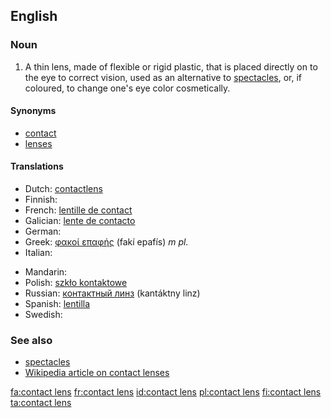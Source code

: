 ==English==

===Noun===
{{en-noun|sg=[[contact]] [[lens]]|contact lenses}}

# A thin lens, made of flexible or rigid plastic, that is placed directly on to the eye to correct vision, used as an alternative to [[spectacles]], or, if coloured, to change one's eye color cosmetically.

====Synonyms====
*[[contact]]
*[[lens]]es

====Translations====
{{trans-top|thin lens placed directly on the eye}}
* Dutch: [[contactlens]] {{f}}
* Finnish: {{t-|fi|piilolinssi}}
* French: [[lentille de contact]] {{f}}
* Galician: [[lente de contacto]] {{f}}
* German: {{t-|de|Kontaktlinse|f}}
* Greek: [[φακοί επαφής]] (fakí epafís) ''m pl.''
* Italian: {{t-|it|lente a contatto|f}}
{{trans-mid}}
* Mandarin: {{t-|cmn|隱形眼鏡|sc=Hani|xs=Mandarin}}
* Polish: [[szkło kontaktowe]] {{n}}
* Russian: [[контактный линз]] (kantáktny linz) {{m}}
* Spanish: [[lentilla]] {{f}}
* Swedish: {{t+|sv|kontaktlins|c}}
{{trans-bottom}}

===See also===
*[[spectacles]]
*[[w:contact lens|Wikipedia article on contact lenses]]

[[fa:contact lens]]
[[fr:contact lens]]
[[id:contact lens]]
[[pl:contact lens]]
[[fi:contact lens]]
[[ta:contact lens]]